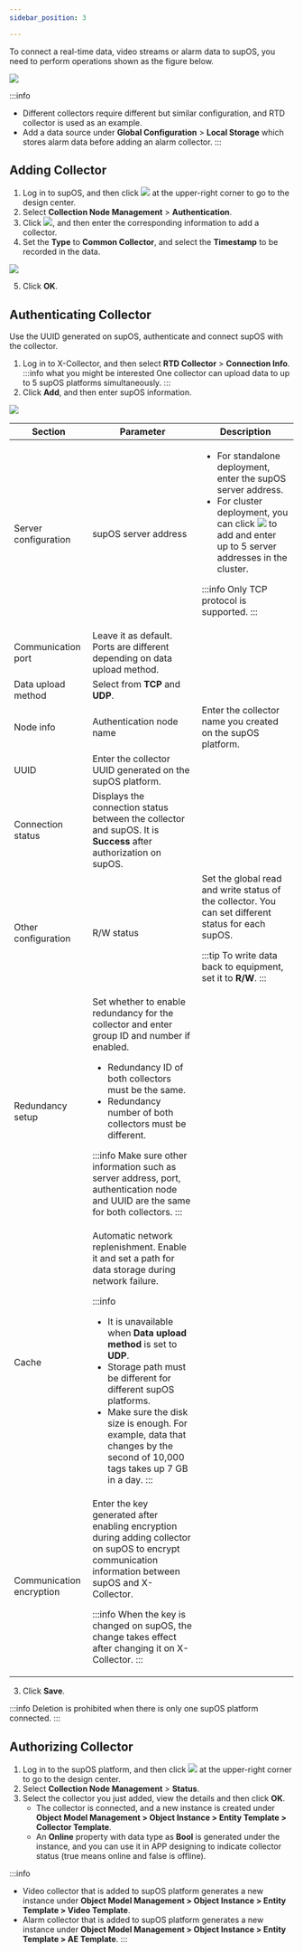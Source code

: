```yaml
---
sidebar_position: 3

---
```


To connect a real-time data, video streams or alarm data to supOS, you need to perform operations shown as the figure below.

<img src="https://wordpressfreezonex.oss-accelerate.aliyuncs.com/platform/77.png"/>

:::info
- Different collectors require different but similar configuration, and RTD collector is used as an example.
- Add a data source under **Global Configuration** > **Local Storage** which stores alarm data before adding an alarm collector.
:::

## Adding Collector

1. Log in to supOS, and then click <img src="https://wordpressfreezonex.oss-accelerate.aliyuncs.com/platform/7.png"/> at the upper-right corner to go to the design center.
2. Select **Collection Node Management** > **Authentication**.
3. Click <img src="https://wordpressfreezonex.oss-accelerate.aliyuncs.com/platform/16.png"/>, and then enter the corresponding information to add a collector.
4. Set the <strong>Type</strong> to <strong>Common Collector</strong>, and select the <strong>Timestamp</strong> to be recorded in the data.

<img width={450} src="https://wordpressfreezonex.oss-accelerate.aliyuncs.com/platform/17.png"/>

5. Click <strong>OK</strong>.

## Authenticating Collector
Use the UUID generated on supOS, authenticate and connect supOS with the collector.

1. Log in to X-Collector, and then select **RTD Collector** > **Connection Info**.<br />
:::info what you might be interested
One collector can upload data to up to 5 supOS platforms simultaneously.
:::
2. Click **Add**, and then enter supOS information.

<img width={350} src="https://wordpressfreezonex.oss-accelerate.aliyuncs.com/supCollector/Snap4.png"/> 

<table>
<colgroup>
  <col style={{ width: "21.097046413502106%" }} />
  <col style={{ width: "25.52742616033755%" }} />
  <col style={{ width: "53.37552742616033%" }} />
</colgroup>
<thead>
  <tr>
    <th>Section</th>
    <th>Parameter</th>
    <th>Description</th>
  </tr>
</thead>
<tbody>
  <tr>
    <td rowSpan={3}>
      Server configuration
    </td>
    <td>
      supOS server address
    </td>
    <td>

- For standalone deployment, enter the supOS server address.
- For cluster deployment, you can click <img src="https://wordpressfreezonex.oss-accelerate.aliyuncs.com/platform/28.png"/> to add and enter up to 5 server addresses in the cluster.

:::info
Only TCP protocol is supported.
:::

</td>
  </tr>
  <tr>
    <td>
      Communication port
    </td>
    <td>
      Leave it as default. Ports are different depending on data
      upload method.
    </td>
  </tr>
  <tr>
    <td>
      Data upload method
    </td>
    <td>
      Select from <strong>TCP</strong> and <strong>UDP</strong>.
    </td>
  </tr>
  <tr>
    <td rowSpan={3}>
      Node info
    </td>
    <td>
      Authentication node name
    </td>
    <td>
      Enter the collector name you created on the supOS platform.
    </td>
  </tr>
  <tr>
    <td>UUID</td>
    <td>
      Enter the collector UUID generated on the supOS platform.
    </td>
  </tr>
  <tr>
    <td>
      Connection status
    </td>
    <td>
      Displays the connection status between the collector and supOS. It is <b>Success</b> after authorization on supOS.
    </td>
  </tr>
  <tr>
    <td rowSpan={4}>
      Other configuration
    </td>
    <td>R/W status</td>
    <td>
      Set the global read and write status of the collector. You can
      set different status for each supOS.

:::tip
To write data back to equipment, set it to <strong>R/W</strong>.
:::

</td>
  </tr>
  <tr>
    <td>
      Redundancy setup
    </td>
    <td>
      Set whether to enable redundancy for the collector and enter
      group ID and number if enabled.

- Redundancy ID of both collectors must be the same.
- Redundancy number of both collectors must be different.

:::info
Make sure other information such as server address, port, authentication node and UUID are the same for both collectors.
:::

</td>
  </tr>
  <tr>
    <td>Cache</td>
    <td>
      Automatic network replenishment. Enable it and set a path for
      data storage during network failure.

:::info
- It is unavailable when <strong>Data upload method</strong> is set to <strong>UDP</strong>.
- Storage path must be different for different supOS platforms.
- Make sure the disk size is enough. For example, data that changes by the second of 10,000 tags takes up 7 GB in a day.
:::

</td>
  </tr>
  <tr>
    <td>
      Communication encryption
    </td>
    <td>
      Enter the key generated after enabling encryption during adding
      collector on supOS to encrypt communication information between
      supOS and X-Collector.

:::info
When the key is changed on supOS, the change takes effect after changing it on X-Collector.
:::

</td>
  </tr>
</tbody>
        </table>

 
3. Click **Save**.

:::info
Deletion is prohibited when there is only one supOS platform connected.
:::

## Authorizing Collector

<ol>
<li>Log in to the supOS platform, and then click <img src="https://wordpressfreezonex.oss-accelerate.aliyuncs.com/platform/7.png"/> at the upper-right corner to go to the design center.</li>      
<li>Select <strong>Collection Node Management</strong> > <strong>Status</strong>.</li>
<li>Select the collector you just added, view the details and then click <strong>OK</strong>.
<ul>
<li>The collector is connected, and a new instance is created under <b>Object Model Management > Object Instance > Entity Template > Collector Template</b>.</li>
<li>An <b>Online</b> property with data type as <b>Bool</b> is generated under the instance, and you can use it in APP designing to indicate collector status (true means online and false is offline).</li>
</ul>
</li>
</ol>

:::info
- Video collector that is added to supOS platform generates a new instance under <b>Object Model Management > Object Instance > Entity Template > Video Template</b>.
- Alarm collector that is added to supOS platform generates a new instance under <b>Object Model Management > Object Instance > Entity Template > AE Template</b>.
:::

